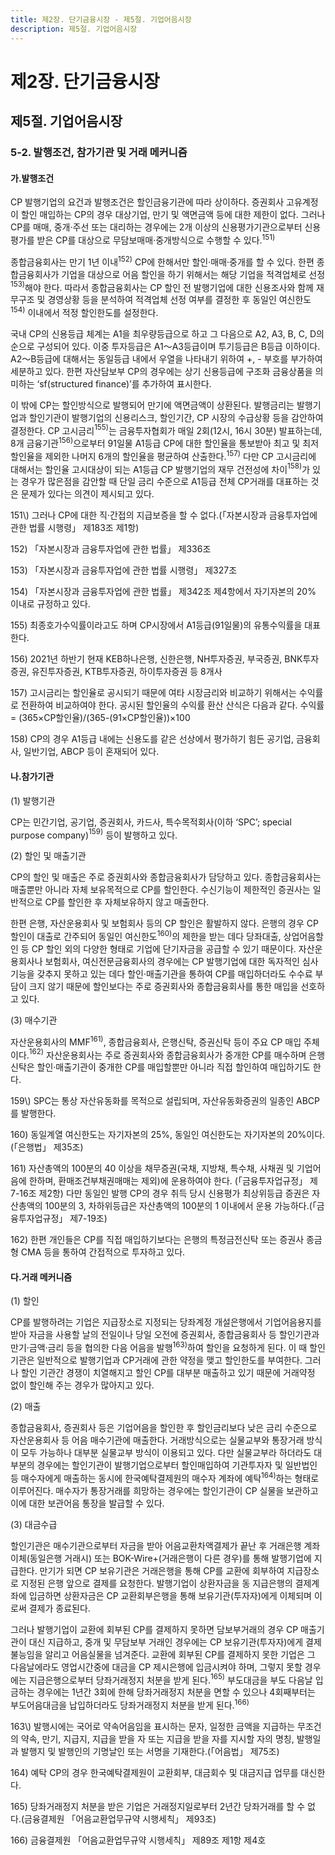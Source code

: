 ```yaml
---
title: 제2장. 단기금융시장 - 제5절. 기업어음시장
description: 제5절. 기업어음시장
---
```


# 제2장. 단기금융시장

## 제5절. 기업어음시장

### 5-2. 발행조건, 참가기관 및 거래 메커니즘

#### 가.발행조건

CP 발행기업의 요건과 발행조건은 할인금융기관에 따라 상이하다. 증권회사 고유계정이 할인 매입하는 CP의 경우 대상기업, 만기 및 액면금액 등에 대한 제한이 없다. 
그러나 CP를 매매, 중개·주선 또는 대리하는 경우에는 2개 이상의 신용평가기관으로부터 신용평가를 받은 CP를 대상으로 무담보매매·중개방식으로 수행할 수 있다.$^{151)}$

종합금융회사는 만기 1년 이내$^{152)}$ CP에 한해서만 할인·매매·중개를 할 수 있다. 
한편 종합금융회사가 기업을 대상으로 어음 할인을 하기 위해서는 해당 기업을 적격업체로 선정$^{153)}$해야 한다. 
따라서 종합금융회사는 CP 할인 전 발행기업에 대한 신용조사와 함께 재무구조 및 경영상황 등을 분석하여 적격업체 선정 여부를 결정한 후 
동일인 여신한도$^{154)}$ 이내에서 적정 할인한도를 설정한다.

국내 CP의 신용등급 체계는 A1을 최우량등급으로 하고 그 다음으로 A2, A3, B, C, D의 순으로 구성되어 있다. 
이중 투자등급은 A1〜A3등급이며 투기등급은 B등급 이하이다.
A2〜B등급에 대해서는 동일등급 내에서 우열을 나타내기 위하여 +, - 부호를 부가하여 세분하고 있다. 
한편 자산담보부 CP의 경우에는 상기 신용등급에 구조화 금융상품을 의미하는 ‘sf(structured finance)’를 추가하여 표시한다.

<GCenterImg src ="/fm/t2-22.png" caption="표2-22. 우리나라의 CP 신용등급"/>


이 밖에 CP는 할인방식으로 발행되어 만기에 액면금액이 상환된다. 
발행금리는 발행기업과 할인기관이 발행기업의 신용리스크, 할인기간, CP 시장의 수급상황 등을 감안하여 결정한다. 
CP 고시금리$^{155)}$는 금융투자협회가 매일 2회(12시, 16시 30분) 발표하는데, 
8개 금융기관$^{156)}$으로부터 91일물 A1등급 CP에 대한 할인율을 통보받아 최고 및 최저 할인율을 제외한 나머지 6개의 할인율을 평균하여 산출한다.$^{157)}$ 
다만 CP 고시금리에 대해서는 할인율 고시대상이 되는 A1등급 CP 발행기업의 재무 건전성에 차이$^{158)}$가 있는 경우가 많은점을 감안할 때 
단일 금리 수준으로 A1등급 전체 CP거래를 대표하는 것은 문제가 있다는 의견이 제시되고 있다.

<GComment>
151\) 그러나 CP에 대한 직·간접의 지급보증을 할 수 없다.(「자본시장과 금융투자업에 관한 법률 시행령」 제183조 제1항)

152\) 「자본시장과 금융투자업에 관한 법률」 제336조

153\) 「자본시장과 금융투자업에 관한 법률 시행령」 제327조

154\) 「자본시장과 금융투자업에 관한 법률」 제342조 제4항에서 자기자본의 20% 이내로 규정하고 있다.

155\) 최종호가수익률이라고도 하며 CP시장에서 A1등급(91일물)의 유통수익률을 대표한다.

156\) 2021년 하반기 현재 KEB하나은행, 신한은행, NH투자증권, 부국증권, BNK투자증권, 유진투자증권, KTB투자증권, 하이투자증권 등 8개사

157\) 고시금리는 할인율로 공시되기 때문에 여타 시장금리와 비교하기 위해서는 수익률로 전환하여 비교하여야 한다. 
공시된 할인율의 수익률 환산 산식은 다음과 같다. 
수익률 = (365×CP할인율)/(365-(91×CP할인율))×100

158\) CP의 경우 A1등급 내에는 신용도를 같은 선상에서 평가하기 힘든 공기업, 금융회사, 일반기업, ABCP 등이 혼재되어 있다.
</GComment>


#### 나.참가기관

(1) 발행기관

CP는 민간기업, 공기업, 증권회사, 카드사, 특수목적회사(이하 ‘SPC’; special purpose company)$^{159)}$ 등이 발행하고 있다.

(2) 할인 및 매출기관

CP의 할인 및 매출은 주로 증권회사와 종합금융회사가 담당하고 있다. 
종합금융회사는 매출뿐만 아니라 자체 보유목적으로 CP를 할인한다. 수신기능이 제한적인 증권사는 일반적으로 CP를 할인한 후 자체보유하지 않고 매출한다.

한편 은행, 자산운용회사 및 보험회사 등의 CP 할인은 활발하지 않다. 
은행의 경우 CP 할인이 대출로 간주되어 동일인 여신한도$^{160)}$의 제한을 받는 데다 당좌대출, 상업어음할인 등 CP 할인 외의 다양한 형태로 기업에 단기자금을 공급할 수 있기 때문이다. 
자산운용회사나 보험회사, 여신전문금융회사의 경우에는 CP 발행기업에 대한 독자적인 심사기능을 갖추지 못하고 있는 데다 
할인·매출기관을 통하여 CP를 매입하더라도 수수료 부담이 크지 않기 때문에 할인보다는 주로 증권회사와 종합금융회사를 통한 매입을 선호하고 있다.

(3) 매수기관

자산운용회사의 MMF$^{161)}$, 종합금융회사, 은행신탁, 증권신탁 등이 주요 CP 매입 주체이다.$^{162)}$ 
자산운용회사는 주로 증권회사와 종합금융회사가 중개한 CP를 매수하며 은행신탁은 할인·매출기관이 중개한 CP를 매입할뿐만 아니라 직접 할인하여 매입하기도 한다.

<GComment>
159\) SPC는 통상 자산유동화를 목적으로 설립되며, 자산유동화증권의 일종인 ABCP를 발행한다.

160\) 동일계열 여신한도는 자기자본의 25%, 동일인 여신한도는 자기자본의 20%이다.(「은행법」 제35조)

161\) 자산총액의 100분의 40 이상을 채무증권(국채, 지방채, 특수채, 사채권 및 기업어음에 한하며, 환매조건부채권매매는 제외)에 운용하여야 한다.
(「금융투자업규정」 제7-16조 제2항) 
다만 동일인 발행 CP의 경우 취득 당시 신용평가 최상위등급 증권은 자산총액의 100분의 3, 차하위등급은 자산총액의 100분의 1 이내에서 운용 가능하다.(「금융투자업규정」 제7-19조)

162\) 한편 개인들은 CP를 직접 매입하기보다는 은행의 특정금전신탁 또는 증권사 종금형 CMA 등을 통하여 간접적으로 투자하고 있다.
</GComment>

#### 다.거래 메커니즘

(1) 할인

CP를 발행하려는 기업은 지급장소로 지정되는 당좌계정 개설은행에서 기업어음용지를 받아 자금을 사용할 날의 전일이나 
당일 오전에 증권회사, 종합금융회사 등 할인기관과 만기·금액·금리 등을 협의한 다음 어음을 발행$^{163)}$하여 할인을 요청하게 된다. 
이 때 할인기관은 일반적으로 발행기업과 CP거래에 관한 약정을 맺고 할인한도를 부여한다. 
그러나 할인 기관간 경쟁이 치열해지고 할인 CP를 대부분 매출하고 있기 때문에 거래약정 없이 할인해 주는 경우가 많아지고 있다.

(2) 매출

종합금융회사, 증권회사 등은 기업어음을 할인한 후 할인금리보다 낮은 금리 수준으로 자산운용회사 등 어음 매수기관에 매출한다. 
거래방식으로는 실물교부와 통장거래 방식이 모두 가능하나 대부분 실물교부 방식이 이용되고 있다. 
다만 실물교부라 하더라도 대부분의 경우에는 할인기관이 발행기업으로부터 할인매입하여 기관투자자 및 일반법인 등
매수자에게 매출하는 동시에 한국예탁결제원의 매수자 계좌에 예탁$^{164)}$하는 형태로 이루어진다. 
매수자가 통장거래를 희망하는 경우에는 할인기관이 CP 실물을 보관하고 이에 대한 보관어음 통장을 발급할 수 있다.

(3) 대금수급

할인기관은 매수기관으로부터 자금을 받아 어음교환차액결제가 끝난 후 거래은행 계좌이체(동일은행 거래시) 또는 
BOK-Wire+(거래은행이 다른 경우)를 통해 발행기업에 지급한다. 
만기가 되면 CP 보유기관은 거래은행을 통해 CP를 교환에 회부하여 지급장소로 지정된 은행 앞으로 결제를 요청한다. 
발행기업이 상환자금을 동 지급은행의 결제계좌에 입금하면 상환자금은 CP 교환회부은행을 통해 보유기관(투자자)에게 이체되며 이로써 결제가 종료된다.

그러나 발행기업이 교환에 회부된 CP를 결제하지 못하면 담보부거래의 경우 CP 매출기관이 대신 지급하고, 
중개 및 무담보부 거래인 경우에는 CP 보유기관(투자자)에게 결제불능임을 알리고 어음실물을 넘겨준다. 
교환에 회부된 CP를 결제하지 못한 기업은 그 다음날에라도 영업시간중에 대금을 CP 제시은행에 입금시켜야 하며, 
그렇지 못할 경우에는 지급은행으로부터 당좌거래정지 처분을 받게 된다.$^{165)}$ 
부도대금을 부도 다음날 입금하는 경우에는 1년간 3회에 한해 당좌거래정지 처분을 면할 수 있으나 4회째부터는 부도어음대금을 납입하더라도 당좌거래정지 처분을 받게 된다.$^{166)}$

<GCenterImg src ="/fm/2-22.png" caption="그림2-22. CP 대금수급 메커니즘"/>


<GComment>
163\) 발행시에는 국어로 약속어음임을 표시하는 문자, 일정한 금액을 지급하는 무조건의 약속, 만기, 지급지, 
지급을 받을 자 또는 지급을 받을 자를 지시할 자의 명칭, 발행일과 발행지 및 발행인의 기명날인 또는 서명을 기재한다.(「어음법」 제75조)

164\) 예탁 CP의 경우 한국예탁결제원이 교환회부, 대금회수 및 대금지급 업무를 대신한다.

165\) 당좌거래정지 처분을 받은 기업은 거래정지일로부터 2년간 당좌거래를 할 수 없다.(금융결제원 「어음교환업무규약 시행세칙」 제93조)

166\) 금융결제원 「어음교환업무규약 시행세칙」 제89조 제1항 제4호
</GComment>
